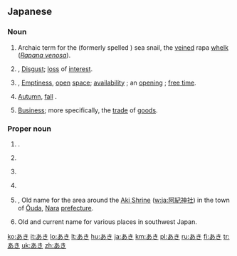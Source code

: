 ==Japanese==

===Noun===
{{ja-noun|h|rom=aki}}

# {{ja-def|あき}} Archaic term for the {{l|ja|アカニシ|tr=''akanishi''}} (formerly spelled {{l|ja|赤螺}}) sea snail, the [[veined]] rapa [[whelk]] (''[[Rapana venosa]]'').
# {{l|ja|飽}}, {{ja-def|厭}} [[disgust|Disgust]]; [[loss]] of [[interest]].
# {{l|ja|明}}, {{ja-def|空}} [[emptiness|Emptiness]], [[open]] [[space]]; [[availability]] {{qualifier|as of a house, room, seat, or container}}; an [[opening]] {{qualifier|as of a job or position}}; [[free time]].
# {{ja-def|秋}} [[autumn|Autumn]], [[fall]] {{qualifier|the season}}.
# {{ja-def|商}} [[business|Business]]; more specifically, the [[trade]] of [[goods]].

===Proper noun===
{{ja-pos|h|proper|rom=Aki}} 

# {{given name|male|lang=ja|sort=あき}}.
# {{ja-def|亜季}} {{given name|female|lang=ja}}
# {{ja-def|亜樹}} {{given name|female|lang=ja}}
# {{ja-def|亜紀}} {{given name|female|lang=ja}}
# {{l|ja|阿騎}}, {{ja-def|安騎}} Old name for the area around the [[Aki Shrine]] ([[w:ja:阿紀神社]]) in the town of [[Ōuda]], [[Nara]] [[prefecture]].
# {{l|ja|安芸}} Old and current name for various places in southwest Japan.

[[ko:あき]]
[[it:あき]]
[[lo:あき]]
[[lt:あき]]
[[hu:あき]]
[[ja:あき]]
[[km:あき]]
[[pl:あき]]
[[ru:あき]]
[[fi:あき]]
[[tr:あき]]
[[uk:あき]]
[[zh:あき]]